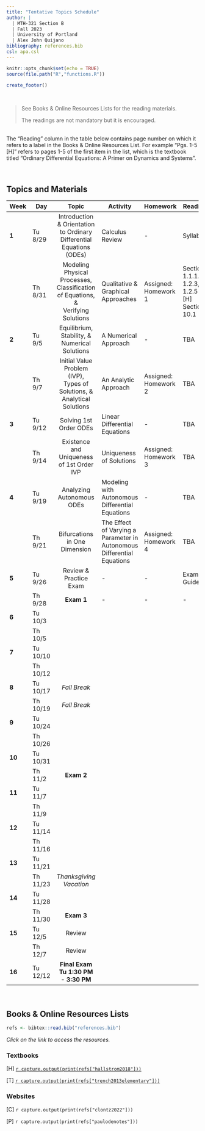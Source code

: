 ---
title: "Tentative Topics Schedule"
author: |
  | MTH-321 Section B
  | Fall 2023
  | University of Portland
  | Alex John Quijano
bibliography: references.bib
csl: apa.csl
---

```{r setup, include=FALSE}
knitr::opts_chunk$set(echo = TRUE)
source(file.path("R","functions.R"))
```

```{r echo=FALSE}
create_footer()
```

<br>

> See Books & Online Resources Lists for the reading materials.
>
> The readings are not mandatory but it is encouraged.

<br>The "Reading" column in the table below contains page number on which it refers to a label in the Books & Online Resources List. For example "Pgs. 1-5 [H]" refers to pages 1-5 of the first item in the list, which is the textbook titled "Ordinary Differential Equations: A Primer on Dynamics and Systems".

<br>

## **Topics and Materials**

| **Week** | **Day** | **Topic** | **Activity** | **Homework** | **Reading** |
|---|---|:---:|---|---|---|
| **1** | Tu 8/29 | Introduction & Orientation to Ordinary Differential Equations (ODEs) | Calculus Review | - | Syllabus |
|  | Th 8/31 | Modeling Physical Processes,<br>Classification of Equations, &<br>Verifying Solutions | Qualitative & Graphical Approaches | Assigned: Homework 1 | Sections 1.1.1. 1.2.3, & 1.2.5 [H]<br>Section 10.1 [T] |
| **2** | Tu 9/5 | Equilibrium,<br> Stability, &<br> Numerical Solutions | A Numerical Approach | - | TBA |
|  | Th 9/7 | Initial Value Problem (IVP),<br> Types of Solutions, &<br> Analytical Solutions | An Analytic Approach | Assigned: Homework 2 | TBA |
| **3** | Tu 9/12 | Solving 1st Order ODEs | Linear Differential Equations | - | TBA |
|  | Th 9/14 | Existence and Uniqueness of 1st Order IVP | Uniqueness of Solutions | Assigned: Homework 3 | TBA |
| **4** | Tu 9/19 | Analyzing Autonomous ODEs | Modeling with Autonomous Differential Equations | - | TBA |
|  | Th 9/21 | Bifurcations in One Dimension | The Effect of Varying a Parameter in Autonomous Differential Equations | Assigned: Homework 4  | TBA |
| **5** | Tu 9/26 | Review & Practice Exam | - | - | Exam 1 Guide |
|  | Th 9/28 | **Exam 1** | - | - | - |
| **6** | Tu 10/3 |  |  |  |  |
|  | Th 10/5 |  |  |  |  |
| **7** | Tu 10/10 |  |  |  |  |
|  | Th 10/12 |  |  |  |  |
| **8** | Tu 10/17 | _Fall Break_ |  |  |  |
|  | Th 10/19 | _Fall Break_ |  |  |  |
| **9** | Tu 10/24 |  |  |  |  |
|  | Th 10/26 |  |  |  |  |
| **10** | Tu 10/31 |  |  |  |  |
|  | Th 11/2 | **Exam 2** |  |  |  |
| **11** | Tu 11/7 |  |  |  |  |
|  | Th 11/9 |  |  |  |  |
| **12** | Tu 11/14 |  |  |  |  |
|  | Th 11/16 |  |  |  |  |
| **13** | Tu 11/21 |  |  |  |  |
|  | Th 11/23 | _Thanksgiving Vacation_ |  |  |  |
| **14** | Tu 11/28 |  |  |  |  |
|  | Th 11/30 | **Exam 3** |  |  |  |
| **15** | Tu 12/5 | Review |  |  |  |
|  | Th 12/7 | Review |  |  |  |
| **16** | Tu 12/12 | **Final Exam<br>Tu 1:30 PM - 3:30 PM** |  |  |  |

<br>

## **Books & Online Resources Lists**

```{r echo=FALSE}
refs <- bibtex::read.bib("references.bib")
```

*Click on the link to access the resources.*

### Textbooks

[H] [`r capture.output(print(refs["hallstrom2018"]))`](https://drive.google.com/file/d/12G9cs0RQPqiXb7vjJXVH58ePJ8DZBgC1/view?usp=sharing){target="_blank"}

[T] [`r capture.output(print(refs["trench2013elementary"]))`](https://digitalcommons.trinity.edu/cgi/viewcontent.cgi?article=1007&context=mono){target="_blank"}

### Websites

[C] `r capture.output(print(refs["clontz2022"]))`

[P] `r capture.output(print(refs["paulodenotes"]))`

<br>
